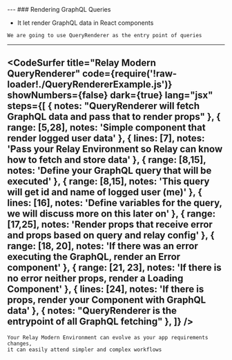 


<Head>
  <title>Relay Modern Deep Dive Course</title>
</Head>

<Cover />
---
### Rendering GraphQL Queries
<ul>
  <Appear>
    <li>It let render GraphQL data in React components</li>
  </Appear>
</ul>

```notes
We are going to use QueryRenderer as the entry point of queries
```
---
<CodeSurfer
  title="Relay Modern QueryRenderer"
  code={require('!raw-loader!./QueryRendererExample.js')}
  showNumbers={false}
  dark={true}
  lang="jsx"
  steps={[
    { notes: "QueryRenderer will fetch GraphQL data and pass that to render props" },
    { range: [5,28], notes: 'Simple component that render logged user data' },
    { lines: [7], notes: 'Pass your Relay Environment so Relay can know how to fetch and store data' },
    { range: [8,15], notes: 'Define your GraphQL query that will be executed' },
    { range: [8,15], notes: 'This query will get id and name of logged user (me)' },
    { lines: [16], notes: 'Define variables for the query, we will discuss more on this later on' },
    { range: [17,25], notes: 'Render props that receive error and props based on query and relay config' },
    { range: [18, 20], notes: 'If there was an error executing the GraphQL, render an Error component' },
    { range: [21, 23], notes: 'If there is no error neither props, render a Loading Component' },
    { lines: [24], notes: 'If there is props, render your Component with GraphQL data' },
    { notes: "QueryRenderer is the entrypoint of all GraphQL fetching" },
  ]}
/>
---
```notes
Your Relay Modern Environment can evolve as your app requirements changes,
it can easily attend simpler and complex workflows
```
